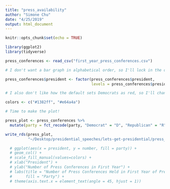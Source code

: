 ```yaml
---
title: "press_availability"
author: "Simone Chu"
date: "4/25/2019"
output: html_document
---
```


```r
knitr::opts_chunk$set(echo = TRUE)

library(ggplot2)
library(tidyverse)
```


```r

press_conferences <- read_csv("first_year_press_conferences.csv")

```

```r

# I don't want a bar graph in alphabetical order, so I'll lock in the order here. 

press_conferences$president <- factor(press_conferences$president, 
                                      levels = press_conferences$president)

# I also don't like how the default sets Democrats as red, so I'll change that here. 

colors <- c("#1382ff", "#e64a4a")

# Time to make the plot! 

press_plot <- press_conferences %>%
  mutate(party = fct_recode(party, "Democrat" = "D", "Republican" = "R"))

write_rds(press_plot, 
          "~/Desktop/presidential_speeches/lets-get-presidential/press_plot.rds")

  # ggplot(aes(x = president, y = number, fill = party)) + 
  # geom_col() +
  # scale_fill_manual(values=colors) + 
  # xlab("President") + 
  # ylab("Number of Press Conferences in First Year") + 
  # labs(title = "Number of Press Conferences Held in First Year of Presidency",
  #      fill = "Party") + 
  # theme(axis.text.x = element_text(angle = 45, hjust = 1))

```

